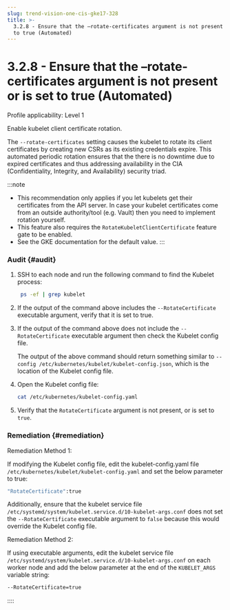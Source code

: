 ```yaml
---
slug: trend-vision-one-cis-gke17-328
title: >-
  3.2.8 - Ensure that the –rotate-certificates argument is not present or is set
  to true (Automated)
---
```

# 3.2.8 - Ensure that the –rotate-certificates argument is not present or is set to true (Automated)

Profile applicability: Level 1

Enable kubelet client certificate rotation.

The `--rotate-certificates` setting causes the kubelet to rotate its client certificates by creating new CSRs as its existing credentials expire. This automated periodic rotation ensures that the there is no downtime due to expired certificates and thus addressing availability in the CIA (Confidentiality, Integrity, and Availability) security triad.

:::note

- This recommendation only applies if you let kubelets get their certificates from the API server. In case your kubelet certificates come from an outside authority/tool (e.g. Vault) then you need to implement rotation yourself.
- This feature also requires the `RotateKubeletClientCertificate` feature gate to be enabled.
- See the GKE documentation for the default value.
:::

### Audit {#audit}

1.  SSH to each node and run the following command to find the Kubelet process:

    ```bash
     ps -ef | grep kubelet
    ```

2.  If the output of the command above includes the `--RotateCertificate` executable argument, verify that it is set to true.

3.  If the output of the command above does not include the `--RotateCertificate` executable argument then check the Kubelet config file.

    The output of the above command should return something similar to `--config /etc/kubernetes/kubelet/kubelet-config.json`, which is the location of the Kubelet config file.

4.  Open the Kubelet config file:

    ```bash
    cat /etc/kubernetes/kubelet-config.yaml
    ```

5.  Verify that the `RotateCertificate` argument is not present, or is set to `true`.

### Remediation {#remediation}

Remediation Method 1:

If modifying the Kubelet config file, edit the kubelet-config.yaml file `/etc/kubernetes/kubelet/kubelet-config.yaml` and set the below parameter to true:

```bash
"RotateCertificate":true
```

Additionally, ensure that the kubelet service file `/etc/systemd/system/kubelet.service.d/10-kubelet-args.conf` does not set the `--RotateCertificate` executable argument to `false` because this would override the Kubelet config file.

Remediation Method 2:

If using executable arguments, edit the kubelet service file `/etc/systemd/system/kubelet.service.d/10-kubelet-args.conf` on each worker node and add the below parameter at the end of the `KUBELET_ARGS` variable string:

```bash
--RotateCertificate=true
```
::::

